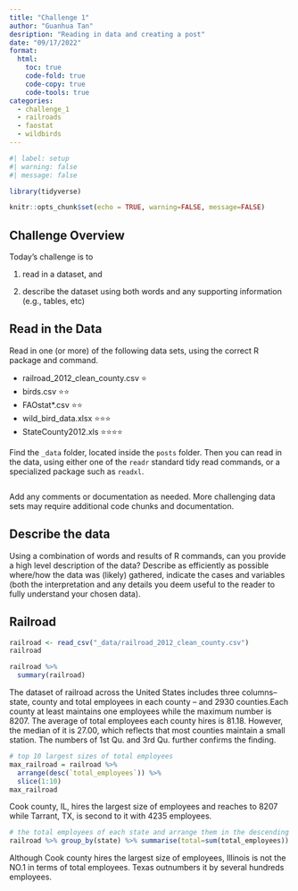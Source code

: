 ```yaml
---
title: "Challenge 1"
author: "Guanhua Tan"
desription: "Reading in data and creating a post"
date: "09/17/2022"
format:
  html:
    toc: true
    code-fold: true
    code-copy: true
    code-tools: true
categories:
  - challenge_1
  - railroads
  - faostat
  - wildbirds
---
```


```r
#| label: setup
#| warning: false
#| message: false

library(tidyverse)

knitr::opts_chunk$set(echo = TRUE, warning=FALSE, message=FALSE)
```

## Challenge Overview

Today's challenge is to

1)  read in a dataset, and

2)  describe the dataset using both words and any supporting information (e.g., tables, etc)

## Read in the Data

Read in one (or more) of the following data sets, using the correct R package and command.

-   railroad_2012_clean_county.csv ⭐
-   birds.csv ⭐⭐
-   FAOstat\*.csv ⭐⭐
-   wild_bird_data.xlsx ⭐⭐⭐
-   StateCounty2012.xls ⭐⭐⭐⭐

Find the `_data` folder, located inside the `posts` folder. Then you can read in the data, using either one of the `readr` standard tidy read commands, or a specialized package such as `readxl`.

```r

```

Add any comments or documentation as needed. More challenging data sets may require additional code chunks and documentation.

## Describe the data

Using a combination of words and results of R commands, can you provide a high level description of the data? Describe as efficiently as possible where/how the data was (likely) gathered, indicate the cases and variables (both the interpretation and any details you deem useful to the reader to fully understand your chosen data).

## Railroad

```r
railroad <- read_csv("_data/railroad_2012_clean_county.csv")
railroad
```

```r
railroad %>%
  summary(railroad)
```

The dataset of railroad across the United States includes three columns--state, county and total employees in each county -- and 2930 counties.Each county at least maintains one employees while the maximum number is 8207. The average of total employees each county hires is 81.18. However, the median of it is 27.00, which reflects that most counties maintain a small station. The numbers of 1st Qu. and 3rd Qu. further confirms the finding.

```r
# top 10 largest sizes of total employees
max_railroad = railroad %>%
  arrange(desc(`total_employees`)) %>%
  slice(1:10)
max_railroad
```

Cook county, IL, hires the largest size of employees and reaches to 8207 while Tarrant, TX, is second to it with 4235 employees.

```r
# the total employees of each state and arrange them in the descending order
railroad %>% group_by(state) %>% summarise(total=sum(total_employees)) %>% arrange(desc(total)) %>% slice(1:10)
```

Although Cook county hires the largest size of employees, Illinois is not the NO.1 in terms of total employees. Texas outnumbers it by several hundreds employees.


